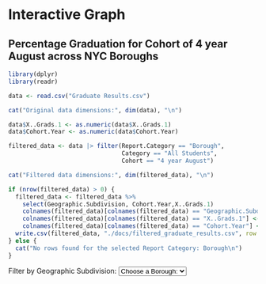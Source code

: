 # Interactive Graph

## Percentage Graduation for Cohort of 4 year August across NYC Boroughs

```r
library(dplyr)
library(readr)

data <- read.csv("Graduate Results.csv")

cat("Original data dimensions:", dim(data), "\n")

data$X..Grads.1 <- as.numeric(data$X..Grads.1)
data$Cohort.Year <- as.numeric(data$Cohort.Year)

filtered_data <- data |> filter(Report.Category == "Borough",
                                Category == "All Students",
                                Cohort == "4 year August")

cat("Filtered data dimensions:", dim(filtered_data), "\n")

if (nrow(filtered_data) > 0) {
  filtered_data <- filtered_data %>%
    select(Geographic.Subdivision, Cohort.Year,X..Grads.1)
    colnames(filtered_data)[colnames(filtered_data) == "Geographic.Subdivision"] <- "Geographic Subdivision"
    colnames(filtered_data)[colnames(filtered_data) == "X..Grads.1"] <- "% Grads"
    colnames(filtered_data)[colnames(filtered_data) == "Cohort.Year"] <- "Year"
  write.csv(filtered_data, "./docs/filtered_graduate_results.csv", row.names = FALSE)
} else {
  cat("No rows found for the selected Report Category: Borough\n")
}


```


<div>
  <label for="boroughFilter">Filter by Geographic Subdivision:</label>
  <select id="boroughFilter">
    <option value="All">Choose a Borough:</option>
    <!-- Options will be dynamically populated by JavaScript -->
  </select>
</div>

<div id="plot"></div>

<script src="https://cdn.jsdelivr.net/npm/d3@7"></script>
<script src="./scripts/myscript.js"></script>


